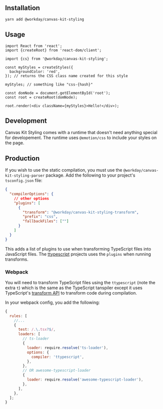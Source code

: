 <Meta title="Features/Styling/Getting Started" />

## Installation

```sh
yarn add @workday/canvas-kit-styling
```

## Usage

```tsx
import React from 'react';
import {createRoot} from 'react-dom/client';

import {cs} from '@workday/canvas-kit-styling';

const myStyles = createStyles({
  backgroundColor: 'red',
}); // returns the CSS class name created for this style

myStyles; // something like "css-{hash}"

const domNode = document.getElementById('root');
const root = createRoot(domNode);

root.render(<div className={myStyles}>Hello!</div>);
```

## Development

Canvas Kit Styling comes with a runtime that doesn't need anything special for developement. The
runtime uses `@emotion/css` to include your styles on the page.

## Production

If you wish to use the static compilation, you must use the `@workday/canvas-kit-styling-parser`
package. Add the following to your project's `tsconfig.json` file:

```json
{
  "compilerOptions": {
    // other options
    "plugins": [
      {
        "transform": "@workday/canvas-kit-styling-transform",
        "prefix": "css",
        "fallbackFiles": [""]
      }
    ]
  }
}
```

This adds a list of plugins to use when transforming TypeScript files into JavaScript files. The
[ttypescript](https://www.npmjs.com/package/ttypescript) projects uses the `plugins` when running
transforms.

### Webpack

You will need to transform TypeScript files using the `ttypescript` (note the extra `t`) which is
the same as the TypeScript tanspiler except it uses TypeScript's
[transform API](https://levelup.gitconnected.com/writing-a-custom-typescript-ast-transformer-731e2b0b66e6)
to transform code during compilation.

In your webpack config, you add the following:

```js
{
  rules: [
    //...
    {
      test: /.\.tsx?$/,
      loaders: [
        // ts-loader
        {
          loader: require.resolve('ts-loader'),
          options: {
            compiler: 'ttypescript',
          },
        },
        // OR awesome-typescript-loader
        {
          loader: require.resolve('awesome-typescript-loader'),
        },
      ],
    },
  ];
}
```
